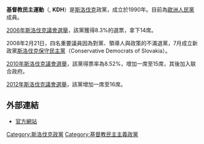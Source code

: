 {{Infobox political party
|country = 斯洛伐克
|name = 基督教民主運動
|name_native = Kresťanskodemokratické hnutie
|logo = [[File:Christian_Democratic_Movement_logo.gif|File:Christian Democratic Movement logo.gif]]
|leader = [[揚·費格爾|揚·費格爾]]
|colorcode = #FFE17C
|headquarters =
|foundation = 1990
|ideology = [[基督教民主主義|基督教民主主義]]<br>[[社會保守主義|社會保守主義]]
|position = [[中間偏右|中間偏右]]
|international = [[國際中間派民主聯盟|國際中間派民主聯盟]]（觀察員）
|european = [[歐洲人民黨|歐洲人民黨]]
|europarl = [[歐洲人民黨|歐洲人民黨]]
|colours = 白色、紅色、藍色（斯洛伐克國旗）
|website = [http://www.kdh.sk/ http://www.kdh.sk/]
|seats1_title = [[斯洛伐克國民議會|國民議會]]
|seats1 = {{Infobox political party/seats|0|150|hex=#FFE17C}}
|seats2_title = [[歐洲議會|歐洲議會]]
|seats2 = {{Infobox political party/seats|3|13|hex=#FFE17C}}
}}
'''基督教民主運動'''（{{lang-sk|resťanskodemokratické hnutie}}, '''KDH'''）是[[斯洛伐克|斯洛伐克]]政黨，成立於1990年。目前為[[歐洲人民黨|歐洲人民黨]]成員。

[[2006年斯洛伐克議會選舉|2006年斯洛伐克議會選舉]]，該黨獲得8.3%的選票，拿下14席。

2008年2月21日，四名重要議員因為對黨、領導人與政策的不滿退黨，7月成立新政黨[[斯洛伐克保守民主黨|斯洛伐克保守民主黨]]（Conservative Democrats of Slovakia）。

[[2010年斯洛伐克議會選舉|2010年斯洛伐克議會選舉]]，該黨得票率為8.52%，增加一席至15席，其後加入联合政府。

[[2012年斯洛伐克議會選舉|2012年斯洛伐克議會選舉]]，該黨增加一席至16席。

==外部連結==
* {{sk icon}} [http://www.kdh.sk 官方網站] {{Wayback|url=http://www.kdh.sk/ |date=20111213172856 }}
{{斯洛伐克政党}}
[[Category:斯洛伐克政黨|Category:斯洛伐克政黨]]
[[Category:基督教民主主義政黨|Category:基督教民主主義政黨]]